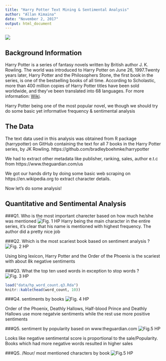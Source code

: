 ```yaml
---
title: "Harry Potter Text Mining & Sentimental Analysis"
author: "Allan Kimaina"
date: "November 2, 2017"
output: html_document
---
```


![](harry.png)

## Background Information
Harry Potter is a series of fantasy novels written by British author J. K. Rowling. The world was introduced to Harry Potter on June 26, 1997.Twenty years later, Harry Potter and the Philosophers Stone, the first book in the series, is one of the bestselling books of all time. According to Scholastic, more than 400 million copies of Harry Potter titles have been sold worldwide, and they’ve been translated into 68 languages. For more information: [Wiki](https://en.wikipedia.org/wiki/Harry_Potter).

Harry Potter being one of the most popular novel, we though we should try do some basic yet informative frequency & sentimental analysis

## The Data

The text data used in this analysis was obtained from R package (harrypotter) on GitHub containing the text for all 7 books in the Harry Potter series, by JK Rowling. https://github.com/bradleyboehmke/harrypotter

We had to extract other metadata like  publisher, ranking, sales, author e.t.c from https://www.theguardian.com/us

We got our hands dirty by doing some basic web scraping on https://en.wikipedia.org to extract character details.

Now let's do some analysis!

## Quantitative and Sentimental Analysis
###Q1. Who is the most important charecter based on how much he/she was mentioned 
![*Fig. 1* HP ](graph/harrypotter_clean_tokens.q1.png)
Harry being the main character in the entire series, it’s clear that his name is mentioned with highest frequency. The author did a pretty nice job 

###Q2. Which is the most scariest book based on sentiment analysis ?
![*Fig. 2* HP ](graph/hp_negative_sentiment.q2.png)

 Using bing lexicon, Harry Potter and the Order of the Phoenix is the scariest with about 8k negative sentiments

###Q3. What the top ten used words in exception to stop words ?
![*Fig. 3* HP ](graph/word_count.q3.png)

```r
load("data/hp_word_count.q3.Rda")
knitr::kable(head(word_count, 10))
```


###Q4. sentiments by books 
![*Fig. 4* HP ](graph/hp_sentiment_by_book.q4.png)

Order of the Phoenix, Deathly Hallows, Half-blood Prince and Deathly Hallows use more negatvie sentiments while the rest use more positive sentiments

###Q5. sentiment by popularity based on www.theguardian.com
![*Fig.5* HP ](graph/hp_by_sales.q5.png)

Looks like negative sentimental score is proportional to the sale/Popularity. Books which had more negative words resulted in higher sales

###QS. /Nour/ most mentioned characters by book 
![*Fig.5* HP ](graph/nourQ.png)
